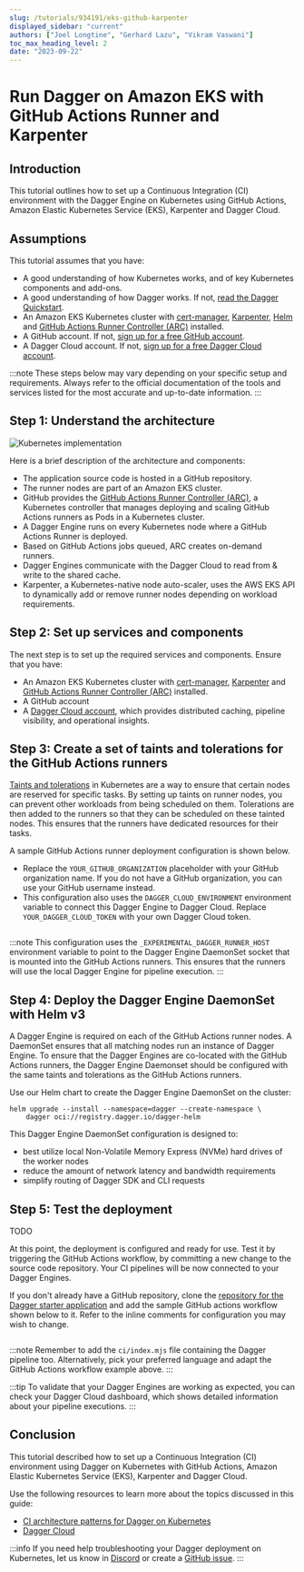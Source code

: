 ```yaml
---
slug: /tutorials/934191/eks-github-karpenter
displayed_sidebar: "current"
authors: ["Joel Longtine", "Gerhard Lazu", "Vikram Vaswani"]
toc_max_heading_level: 2
date: "2023-09-22"
---
```


# Run Dagger on Amazon EKS with GitHub Actions Runner and Karpenter

## Introduction

This tutorial outlines how to set up a Continuous Integration (CI) environment with the Dagger Engine on Kubernetes using GitHub Actions, Amazon Elastic Kubernetes Service (EKS), Karpenter and Dagger Cloud.

## Assumptions

This tutorial assumes that you have:

- A good understanding of how Kubernetes works, and of key Kubernetes components and add-ons.
- A good understanding of how Dagger works. If not, [read the Dagger Quickstart](../quickstart/index.mdx).
- An Amazon EKS Kubernetes cluster with [cert-manager](https://cert-manager.io/), [Karpenter](https://karpenter.sh/), [Helm](https://helm.sh) and [GitHub Actions Runner Controller (ARC)](https://github.com/actions/actions-runner-controller) installed.
- A GitHub account. If not, [sign up for a free GitHub account](https://github.com/signup).
- A Dagger Cloud account. If not, [sign up for a free Dagger Cloud account](https://dagger.io/cloud).

:::note
These steps below may vary depending on your specific setup and requirements. Always refer to the official documentation of the tools and services listed for the most accurate and up-to-date information.
:::

## Step 1: Understand the architecture

![Kubernetes implementation](/img/current_docs/manuals/administrator/integrations/kubernetes-eks-karpenter-implementation.png)

Here is a brief description of the architecture and components:

- The application source code is hosted in a GitHub repository.
- The runner nodes are part of an Amazon EKS cluster.
- GitHub provides the [GitHub Actions Runner Controller (ARC)](https://docs.github.com/en/actions/hosting-your-own-runners/managing-self-hosted-runners-with-actions-runner-controller), a Kubernetes controller that manages deploying and scaling GitHub Actions runners as Pods in a Kubernetes cluster.
- A Dagger Engine runs on every Kubernetes node where a GitHub Actions Runner is deployed.
- Based on GitHub Actions jobs queued, ARC creates on-demand runners.
- Dagger Engines communicate with the Dagger Cloud to read from & write to the shared cache.
- Karpenter, a Kubernetes-native node auto-scaler, uses the AWS EKS API to dynamically add or remove runner nodes depending on workload requirements.

## Step 2: Set up services and components

The next step is to set up the required services and components. Ensure that you have:

- An Amazon EKS Kubernetes cluster with [cert-manager](https://cert-manager.io/), [Karpenter](https://karpenter.sh/) and [GitHub Actions Runner Controller (ARC)](https://github.com/actions/actions-runner-controller) installed.
- A GitHub account
- A [Dagger Cloud account](https://dagger.io/cloud), which provides distributed caching, pipeline visibility, and operational insights.

## Step 3: Create a set of taints and tolerations for the GitHub Actions runners

[Taints and tolerations](https://kubernetes.io/docs/concepts/scheduling-eviction/taint-and-toleration/) in Kubernetes are a way to ensure that certain nodes are reserved for specific tasks. By setting up taints on runner nodes, you can prevent other workloads from being scheduled on them. Tolerations are then added to the runners so that they can be scheduled on these tainted nodes. This ensures that the runners have dedicated resources for their tasks.

A sample GitHub Actions runner deployment configuration is shown below.

- Replace the `YOUR_GITHUB_ORGANIZATION` placeholder with your GitHub organization name. If you do not have a GitHub organization, you can use your GitHub username instead.
- This configuration also uses the `DAGGER_CLOUD_ENVIRONMENT` environment variable to connect this Dagger Engine to Dagger Cloud. Replace `YOUR_DAGGER_CLOUD_TOKEN` with your own Dagger Cloud token.

```yaml file=./snippets/eks-github-karpenter/runner_deployment.yml
```

:::note
This configuration uses the `_EXPERIMENTAL_DAGGER_RUNNER_HOST` environment variable to point to the Dagger Engine DaemonSet socket that is mounted into the GitHub Actions runners. This ensures that the runners will use the local Dagger Engine for pipeline execution.
:::

## Step 4: Deploy the Dagger Engine DaemonSet with Helm v3

A Dagger Engine is required on each of the GitHub Actions runner nodes. A DaemonSet ensures that all matching nodes run an instance of Dagger Engine. To ensure that the Dagger Engines are co-located with the GitHub Actions runners, the Dagger Engine Daemonset should be configured with the same taints and tolerations as the GitHub Actions runners.

Use our Helm chart to create the Dagger Engine DaemonSet on the cluster:

```shell
helm upgrade --install --namespace=dagger --create-namespace \
    dagger oci://registry.dagger.io/dagger-helm
```

This Dagger Engine DaemonSet configuration is designed to:

- best utilize local Non-Volatile Memory Express (NVMe) hard drives of the worker nodes
- reduce the amount of network latency and bandwidth requirements
- simplify routing of Dagger SDK and CLI requests

## Step 5: Test the deployment

TODO

At this point, the deployment is configured and ready for use. Test it by triggering the GitHub Actions workflow, by committing a new change to the source code repository. Your CI pipelines will be now connected to your Dagger Engines.

If you don't already have a GitHub repository, clone the [repository for the Dagger starter application](https://github.com/dagger/hello-dagger) and add the sample GitHub actions workflow shown below to it. Refer to the inline comments for configuration you may wish to change.

```yaml title=".github/workflows/dagger-on-kubernetes.yaml" file=./snippets/eks-github-karpenter/github_workflow.yml
```

:::note
Remember to add the `ci/index.mjs` file containing the Dagger pipeline too. Alternatively, pick your preferred language and adapt the GitHub Actions workflow example above.
:::

:::tip
To validate that your Dagger Engines are working as expected, you can check your Dagger Cloud dashboard, which shows detailed information about your pipeline executions.
:::

## Conclusion

This tutorial described how to set up a Continuous Integration (CI) environment using Dagger on Kubernetes with GitHub Actions, Amazon Elastic Kubernetes Service (EKS), Karpenter and Dagger Cloud.

Use the following resources to learn more about the topics discussed in this guide:

- [CI architecture patterns for Dagger on Kubernetes](../manuals/administrator/integrations/104820-kubernetes.mdx)
- [Dagger Cloud](https://docs.dagger.io/cloud)

:::info
If you need help troubleshooting your Dagger deployment on Kubernetes, let us know in [Discord](https://discord.com/invite/dagger-io) or create a [GitHub issue](https://github.com/dagger/dagger/issues/new/choose).
:::
